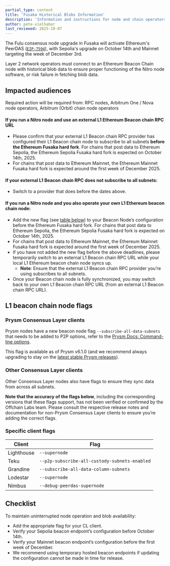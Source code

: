 ```yaml
---
partial_type: content
title: 'Fusaka Historical Blobs Information'
description: 'Information and instructions for node and chain operators that will be impacted by the Fusaka upgrade for historical blob data.'
author: pete-vielhaber
last_reviewed: 2025-10-07
---
```



<VanillaAdmonition type="info" title="Fusaka: historical blobs">

The Fulu consensus node upgrade in Fusaka will activate Ethereum's PeerDAS ([`EIP-7594`](https://eips.ethereum.org/EIPS/eip-7594)), with Sepolia's upgrade on October 14th and Mainnet targeting the week of December 3rd.

Layer 2 network operators must connect to an Ethereum Beacon Chain node with historical blob data to ensure proper functioning of the Nitro node software, or risk failure in fetching blob data.

## Impacted audiences

Required action will be required from: RPC nodes, Arbitrum One / Nova node operators, Arbitrum (Orbit) chain node operators

#### If you run a Nitro node and use an external L1 Ethereum Beacon chain RPC URL

- Please confirm that your external L1 Beacon chain RPC provider has configured their L1 Beacon chain node to subscribe to all subnets **before the Ethereum Fusaka hard fork**. For chains that post data to Ethereum Sepolia, the Ethereum Sepolia Fusaka hard fork is expected on October 14th, 2025.
- For chains that post data to Ethereum Mainnet, the Ethereum Mainnet Fusaka hard fork is expected around the first week of December 2025.

#### If your external L1 Beacon chain RPC does not subscribe to all subnets:

- Switch to a provider that does before the dates above.

#### If you run a Nitro node and you also operate your own L1 Ethereum beacon chain node:

- Add the new flag (see [table below](#specific-client-flags)) to your Beacon Node’s configuration before the Ethereum Fusaka hard fork. For chains that post data to Ethereum Sepolia, the Ethereum Sepolia Fusaka hard fork is expected on October 14th, 2025.
- For chains that post data to Ethereum Mainnet, the Ethereum Mainnet Fusaka hard fork is expected around the first week of December 2025.
- If you have not added the new flag before the above deadlines, please temporarily switch to an external L1 Beacon chain RPC URL while your local L1 Ethereum beacon chain node syncs up.
  - **Note**: Ensure that the external L1 Beacon chain RPC provider you’re using subscribes to all subnets.
- Once your Beacon chain node is fully synchronized, you may switch back to your own L1 Beacon chain RPC URL (from an external L1 Beacon chain RPC URL).

## L1 beacon chain node flags

### Prysm Consensus Layer clients

Prysm nodes have a new beacon node flag `--subscribe-all-data-subnets` that needs to be added to P2P options, refer to the [Prysm Docs: Command-line options](https://prysm.offchainlabs.com/docs/configure-prysm/parameters/).

This flag is available as of Prysm v6.1.0 (and we recommend always upgrading to stay on the [latest stable Prysm releases](https://github.com/OffchainLabs/prysm/releases)).

### Other Consensus Layer clients

Other Consensus Layer nodes also have flags to ensure they sync data from across all subnets.

**Note that the accuracy of the flags below**, including the corresponding versions that these flags support, has not been verified or confirmed by the Offchain Labs team. Please consult the respective release notes and documentation for non-Prysm Consensus Layer clients to ensure you’re adding the correct flags.

### Specific client flags

| Client     | Flag                                          |
| ---------- | --------------------------------------------- |
| Lighthouse | `--supernode`                                 |
| Teku       | `--p2p-subscribe-all-custody-subnets-enabled` |
| Grandine   | `--subscribe-all-data-column-subnets`         |
| Lodestar   | `--supernode`                                 |
| Nimbus     | `--debug-peerdas-supernode`                   |

## Checklist

To maintain uninterrupted node operation and blob availability:

- Add the appropriate flag for your CL client.
- Verify your Sepolia beacon endpoint’s configuration before October 14th.
- Verify your Mainnet beacon endpoint’s configuration before the first week of December.
- We recommend using temporary hosted beacon endpoints if updating the configuration cannot be made in time for release.

</VanillaAdmonition>
